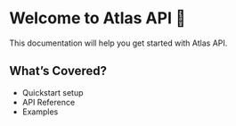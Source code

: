 # Welcome to Atlas API 🚀  

This documentation will help you get started with Atlas API.  

## What’s Covered?  

- Quickstart setup  
- API Reference  
- Examples  
